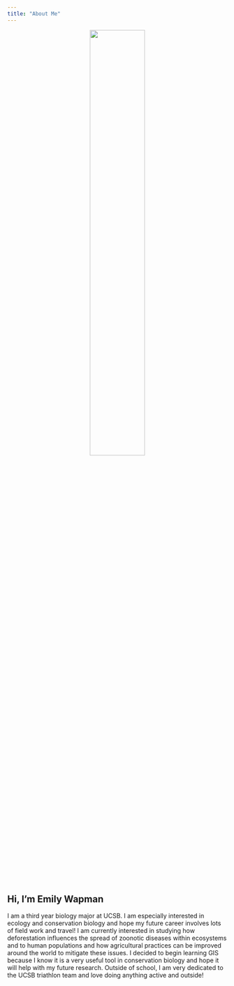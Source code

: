```yaml
---
title: "About Me"
---
```

  
<center>
![ ](./img/Face.jpeg){width="50%"}
</center>


## Hi, I'm Emily Wapman


  
I am a third year biology major at UCSB. I am especially interested in ecology and conservation biology and hope my future career involves lots of field work and travel! I am currently interested in studying how deforestation influences the spread of zoonotic diseases within ecosystems and to human populations and how agricultural practices can be improved around the world to mitigate these issues. I decided to begin learning GIS because I know it is a very useful tool in conservation biology and hope it will help with my future research. Outside of school, I am very dedicated to the UCSB triathlon team and love doing anything active and outside! 



